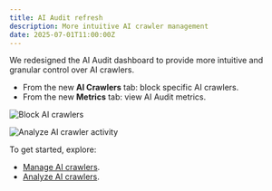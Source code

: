 ```yaml
---
title: AI Audit refresh
description: More intuitive AI crawler management
date: 2025-07-01T11:00:00Z
---
```


We redesigned the AI Audit dashboard to provide more intuitive and granular control over AI crawlers.

- From the new **AI Crawlers** tab: block specific AI crawlers.
- From the new **Metrics** tab: view AI Audit metrics.

![Block AI crawlers](~/assets/images/changelog/ai-audit/manage-ai-crawlers.png)

![Analyze AI crawler activity](~/assets/images/changelog/ai-audit/analyze-metrics.png)

To get started, explore:

- [Manage AI crawlers](/ai-audit/features/manage-ai-crawlers/).
- [Analyze AI crawlers](/ai-audit/features/analyze-ai-crawlers/).
